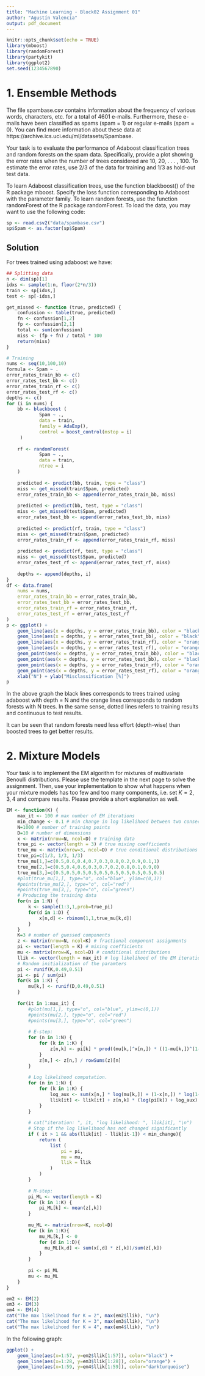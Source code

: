 ```yaml
---
title: "Machine Learning - Block02 Assignment 01"
author: "Agustín Valencia"
output: pdf_document
---
```


```r
knitr::opts_chunk$set(echo = TRUE)
library(mboost)
library(randomForest)
library(partykit)
library(ggplot2)
set.seed(1234567890)
```


# 1. Ensemble Methods
The file spambase.csv contains information about the frequency of various words, characters, etc. for a total of 4601 e-mails. Furthermore, these e-mails have been classified as spams (spam = 1) or regular e-mails (spam = 0). You can find more information about these data at https://archive.ics.uci.edu/ml/datasets/Spambase. 

Your task is to evaluate the performance of Adaboost classification trees and random forests on the spam data. Specifically, provide a plot showing the error rates when the number of trees considered are 10, 20, . . . , 100. To estimate the error rates, use 2/3 of the data for training and 1/3 as hold-out test data.

To learn Adaboost classification trees, use the function blackboost() of the R package mboost. Specify the loss function corresponding to Adaboost with the parameter family. To learn random forests, use the function randomForest of the R package randomForest. To load the data, you may want to use the following code:

```r
sp <- read.csv2("data/spambase.csv")
sp$Spam <- as.factor(sp$Spam)
```

## Solution

For trees trained using adaboost we have:

```r
## Splitting data
n <- dim(sp)[1]
idxs <- sample(1:n, floor(2*n/3))
train <- sp[idxs,]
test <- sp[-idxs,]

get_missed <- function (true, predicted) {
    confussion <- table(true, predicted)
    fn <- confussion[1,2]
    fp <- confussion[2,1]
    total <- sum(confussion)
    miss <- (fp + fn) / total * 100
    return(miss)
}

# Training
nums <- seq(10,100,10)
formula <- Spam ~ .
error_rates_train_bb <- c()
error_rates_test_bb <- c()
error_rates_train_rf <- c()
error_rates_test_rf <- c()
depths <- c()
for (i in nums) {
    bb <- blackboost (
            Spam ~ ., 
            data = train, 
            family = AdaExp(), 
            control = boost_control(mstop = i)
     )
    
    rf <- randomForest(
            Spam ~ .,
            data = train, 
            ntree = i
    )
    
    predicted <- predict(bb, train, type = "class")
    miss <- get_missed(train$Spam, predicted)
    error_rates_train_bb <- append(error_rates_train_bb, miss)
    
    predicted <- predict(bb, test, type = "class")
    miss <- get_missed(test$Spam, predicted)
    error_rates_test_bb <- append(error_rates_test_bb, miss)
    
    predicted <- predict(rf, train, type = "class")
    miss <- get_missed(train$Spam, predicted)
    error_rates_train_rf <- append(error_rates_train_rf, miss)
    
    predicted <- predict(rf, test, type = "class")
    miss <- get_missed(test$Spam, predicted)
    error_rates_test_rf <- append(error_rates_test_rf, miss)
       
    depths <- append(depths, i)
}
df <- data.frame(
    nums = nums, 
    error_rates_train_bb = error_rates_train_bb, 
    error_rates_test_bb = error_rates_test_bb, 
    error_rates_train_rf = error_rates_train_rf, 
    error_rates_test_rf = error_rates_test_rf
)
p <- ggplot() +
    geom_line(aes(x = depths, y = error_rates_train_bb), color = "black", linetype = "dashed") + 
    geom_line(aes(x = depths, y = error_rates_test_bb), color = "black") +
    geom_line(aes(x = depths, y = error_rates_train_rf), color = "orange", linetype = "dashed") +
    geom_line(aes(x = depths, y = error_rates_test_rf), color = "orange") +
    geom_point(aes(x = depths, y = error_rates_train_bb), color = "black") +
    geom_point(aes(x = depths, y = error_rates_test_bb), color = "black") +
    geom_point(aes(x = depths, y = error_rates_train_rf), color = "orange") +
    geom_point(aes(x = depths, y = error_rates_test_rf), color = "orange") +
    xlab("N") + ylab("Misclassification [%]")
p
```

\newpage

In the above graph the black lines corresponds to trees trained using adaboost with depth = N and the orange lines corresponds to random forests with N trees. In the same sense, dotted lines refers to training results and continuous to test results. 

It can be seen that random forests need less effort (depth-wise) than boosted trees to get better results.

# 2. Mixture Models

Your task is to implement the EM algorithm for mixtures of multivariate Benoulli distributions. Please use the template in the next page to solve the assignment. Then, use your implementation to show what happens when your mixture models has too few and too many components, i.e. set $K = 2, 3, 4$ and compare results. Please provide a short explanation as well.


```r

EM <- function(K) {
    max_it <- 100 # max number of EM iterations
    min_change <- 0.1 # min change in log likelihood between two consecutive EM iterations
    N=1000 # number of training points
    D=10 # number of dimensions
    x <- matrix(nrow=N, ncol=D) # training data
    true_pi <- vector(length = 3) # true mixing coefficients
    true_mu <- matrix(nrow=3, ncol=D) # true conditional distributions
    true_pi=c(1/3, 1/3, 1/3)
    true_mu[1,]=c(0.5,0.6,0.4,0.7,0.3,0.8,0.2,0.9,0.1,1)
    true_mu[2,]=c(0.5,0.4,0.6,0.3,0.7,0.2,0.8,0.1,0.9,0)
    true_mu[3,]=c(0.5,0.5,0.5,0.5,0.5,0.5,0.5,0.5,0.5,0.5)
    #plot(true_mu[1,], type="o", col="blue", ylim=c(0,1))
    #points(true_mu[2,], type="o", col="red")
    #points(true_mu[3,], type="o", col="green")
    # Producing the training data
    for(n in 1:N) {
        k <- sample(1:3,1,prob=true_pi)
        for(d in 1:D) {
            x[n,d] <- rbinom(1,1,true_mu[k,d])
        }
    }
    K=3 # number of guessed components
    z <- matrix(nrow=N, ncol=K) # fractional component assignments
    pi <- vector(length = K) # mixing coefficients
    mu <- matrix(nrow=K, ncol=D) # conditional distributions
    llik <- vector(length = max_it) # log likelihood of the EM iterations
    # Random initialization of the paramters
    pi <- runif(K,0.49,0.51)
    pi <- pi / sum(pi)
    for(k in 1:K) {
        mu[k,] <- runif(D,0.49,0.51)
    }
    
    for(it in 1:max_it) {
        #plot(mu[1,], type="o", col="blue", ylim=c(0,1)) 
        #points(mu[2,], type="o", col="red") 
        #points(mu[3,], type="o", col="green") 
        
        # E-step: 
        for (n in 1:N) {
            for (k in 1:K) {
                z[n,k] <- pi[k] * prod((mu[k,]^x[n,]) * ((1-mu[k,])^(1-x[n,])))
            }
            z[n,] <- z[n,] / rowSums(z)[n]
        }
        
        # Log likelihood computation. 
        for (n in 1:N) {
            for (k in 1:K) {
                log_aux <- sum(x[n,] * log(mu[k,]) + (1-x[n,]) * log(1-mu[k,]))
                llik[it] <- llik[it] + z[n,k] * (log(pi[k]) + log_aux)
            }
        }
        
        # cat("iteration: ", it, "log likelihood: ", llik[it], "\n") 
        # Stop if the log likelihood has not changed significantly 
        if ( it > 1 && abs(llik[it] - llik[it-1]) < min_change){
            return (
                list (
                    pi = pi, 
                    mu = mu, 
                    llik = llik
                )
            )
        }
        
        # M-step: 
        pi_ML <- vector(length = K)
        for (k in 1:K) {
            pi_ML[k] <- mean(z[,k])
        }
        
        mu_ML <- matrix(nrow=K, ncol=D)
        for (k in 1:K){
            mu_ML[k,] <- 0
            for (d in 1:D){
              mu_ML[k,d] <- sum(x[,d] * z[,k])/sum(z[,k])
            }
        }
        
        pi <- pi_ML
        mu <- mu_ML
    }
}

```

```r
em2 <- EM(2)
em3 <- EM(3)
em4 <- EM(4)
cat("The max likelihood for K = 2", max(em2$llik), "\n")
cat("The max likelihood for K = 3", max(em3$llik), "\n")
cat("The max likelihood for K = 4", max(em4$llik), "\n")
```

In the following graph:

```r
ggplot() +
    geom_line(aes(x=1:57, y=em2$llik[1:57]), color="black") +
    geom_line(aes(x=1:28, y=em3$llik[1:28]), color="orange") +
    geom_line(aes(x=1:59, y=em4$llik[1:59]), color="darkturquoise") 
```

















